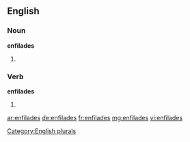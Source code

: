==English==

===Noun===
'''enfilades'''

# {{plural of|enfilade}}

===Verb===
'''enfilades'''

# {{en-third-person singular of|enfilade}}

[[Category:English plurals]]

[[ar:enfilades]]
[[de:enfilades]]
[[fr:enfilades]]
[[mg:enfilades]]
[[vi:enfilades]]